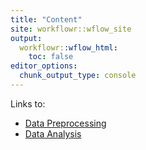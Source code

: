 ---
title: "Content"
site: workflowr::wflow_site
output:
  workflowr::wflow_html:
    toc: false
editor_options:
  chunk_output_type: console
---

Links to:

- [Data Preprocessing](preprocessing_PDmemory.html)
- [Data Analysis](analysis_PDmemory.html)
